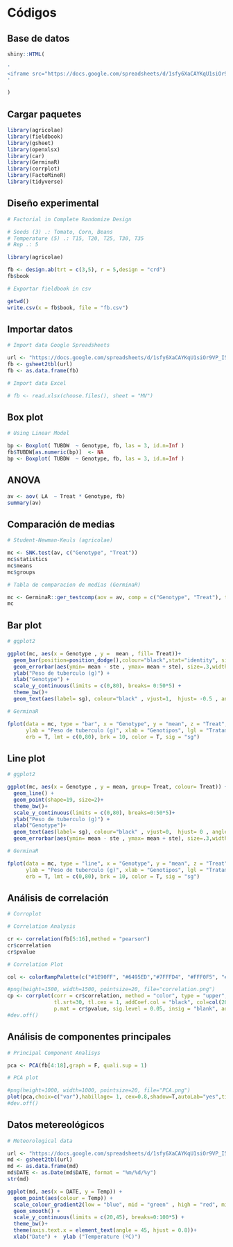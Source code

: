 # Códigos

## Base de datos

```r

shiny::HTML(
  
'
<iframe src="https://docs.google.com/spreadsheets/d/1sfy6XaCAYKqU1siOr9VP_I5wAzRBjjMmdr1nK387J0s/edit?usp=sharing" style="width: 100%; height: 450px" scrolling="no" marginwidth="0" marginheight="0" frameborder="0" vspace="0" hspace="0"></iframe>
'  

)

```

## Cargar paquetes

```r

library(agricolae)
library(fieldbook)
library(gsheet)
library(openxlsx)
library(car)
library(GerminaR)
library(corrplot)
library(FactoMineR)
library(tidyverse)

```

## Diseño experimental

```r

# Factorial in Complete Randomize Design

# Seeds (3) .: Tomato, Corn, Beans 
# Temperature (5) .: T15, T20, T25, T30, T35
# Rep .: 5

library(agricolae)

fb <- design.ab(trt = c(3,5), r = 5,design = "crd")
fb$book

# Exportar fieldbook in csv

getwd()
write.csv(x = fb$book, file = "fb.csv")

```

## Importar datos

```r

# Import data Google Spreadsheets

url <- "https://docs.google.com/spreadsheets/d/1sfy6XaCAYKqU1siOr9VP_I5wAzRBjjMmdr1nK387J0s/edit#gid=1326844779"
fb <- gsheet2tbl(url)
fb <- as.data.frame(fb)

# Import data Excel

# fb <- read.xlsx(choose.files(), sheet = "MV")

```

## Box plot

```r

# Using Linear Model

bp <- Boxplot( TUBDW  ~ Genotype, fb, las = 3, id.n=Inf ) 
fb$TUBDW[as.numeric(bp)]  <- NA
bp <- Boxplot( TUBDW  ~ Genotype, fb, las = 3, id.n=Inf ) 

```

## ANOVA

```r

av <- aov( LA  ~ Treat * Genotype, fb)
summary(av)

```

## Comparación de medias

```r

# Student-Newman-Keuls (agricolae)

mc <- SNK.test(av, c("Genotype", "Treat"))
mc$statistics
mc$means
mc$groups

# Tabla de comparacion de medias (GerminaR)

mc <- GerminaR::ger_testcomp(aov = av, comp = c("Genotype", "Treat"), type = "snk")
mc

```

## Bar plot

```r

# ggplot2

ggplot(mc, aes(x = Genotype , y =  mean , fill= Treat))+
  geom_bar(position=position_dodge(),colour="black",stat="identity", size=.5)+
  geom_errorbar(aes(ymin= mean - ste , ymax= mean + ste), size=.3,width=.2,position=position_dodge(.9)) +
  ylab("Peso de tuberculo (g)") +
  xlab("Genotype") +
  scale_y_continuous(limits = c(0,80), breaks= 0:50*5) +
  theme_bw()+
  geom_text(aes(label= sg), colour="black" , vjust=1,  hjust= -0.5 , angle = 90, size= 3 , position=position_dodge(.9))

# GerminaR

fplot(data = mc, type = "bar", x = "Genotype", y = "mean", z = "Treat",
      ylab = "Peso de tuberculo (g)", xlab = "Genotipos", lgl = "Tratamiento",
      erb = T, lmt = c(0,80), brk = 10, color = T, sig = "sg")

```


## Line plot

```r

# ggplot2

ggplot(mc, aes(x = Genotype , y = mean, group= Treat, colour= Treat)) +
  geom_line() +
  geom_point(shape=19, size=2)+
  theme_bw()+
  scale_y_continuous(limits = c(0,80), breaks=0:50*5)+
  ylab("Peso de tuberculo (g)") +
  xlab("Genotype")+
  geom_text(aes(label= sg), colour="black" , vjust=0,  hjust= 0 , angle = 90, size= 3 , position=position_dodge(.9))+
  geom_errorbar(aes(ymin= mean - ste , ymax= mean + ste), size=.3,width=.2)

# GerminaR

fplot(data = mc, type = "line", x = "Genotype", y = "mean", z = "Treat", 4,
      ylab = "Peso de tuberculo (g)", xlab = "Genotipos", lgl = "Tratamiento",
      erb = T, lmt = c(0,80), brk = 10, color = T, sig = "sg")

```

## Análisis de correlación

```r

# Corroplot

# Correlation Analysis

cr <- correlation(fb[5:16],method = "pearson")
cr$correlation
cr$pvalue

# Correlation Plot

col <- colorRampPalette(c("#1E90FF", "#6495ED","#7FFFD4", "#FFF0F5", "#FFF0F5","#FFD700", "#FF4500", "#DC143C"))

#png(height=1500, width=1500, pointsize=20, file="correlation.png")
cp <- corrplot(corr = cr$correlation, method = "color", type = "upper", tl.col="black", 
               tl.srt=30, tl.cex = 1, addCoef.col = "black", col=col(200), 
               p.mat = cr$pvalue, sig.level = 0.05, insig = "blank", addgrid.col = "black" )
#dev.off()

```

## Análisis de componentes principales

```r

# Principal Component Analisys

pca <- PCA(fb[4:18],graph = F, quali.sup = 1)

# PCA plot

#png(height=1000, width=1000, pointsize=20, file="PCA.png")
plot(pca,choix=c("var"),habillage= 1, cex=0.8,shadow=T,autoLab="yes",title = "") # choix=c("ind")
#dev.off()


```


## Datos metereológicos

```r

# Meteorological data

url <- "https://docs.google.com/spreadsheets/d/1sfy6XaCAYKqU1siOr9VP_I5wAzRBjjMmdr1nK387J0s/edit#gid=225298935"
md <- gsheet2tbl(url)
md <- as.data.frame(md)
md$DATE <- as.Date(md$DATE, format = "%m/%d/%y")
str(md)

ggplot(md, aes(x = DATE, y = Temp)) + 
  geom_point(aes(colour = Temp)) +
  scale_colour_gradient2(low = "blue", mid = "green" , high = "red", midpoint = 31) + 
  geom_smooth() +
  scale_y_continuous(limits = c(20,45), breaks=0:100*5) +
  theme_bw()+
  theme(axis.text.x = element_text(angle = 45, hjust = 0.8))+
  xlab("Date") +  ylab ("Temperature (ºC)")

```


